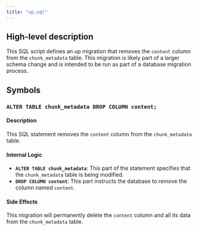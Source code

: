 ```yaml
---
title: "up.sql"
---
```


## High-level description
This SQL script defines an up migration that removes the `content` column from the `chunk_metadata` table. This migration is likely part of a larger schema change and is intended to be run as part of a database migration process.

## Symbols

### `ALTER TABLE chunk_metadata DROP COLUMN content;`
#### Description
This SQL statement removes the `content` column from the `chunk_metadata` table. 

#### Internal Logic
* **`ALTER TABLE chunk_metadata`**: This part of the statement specifies that the `chunk_metadata` table is being modified.
* **`DROP COLUMN content`**: This part instructs the database to remove the column named `content`. 

#### Side Effects
This migration will permanently delete the `content` column and all its data from the `chunk_metadata` table. 
